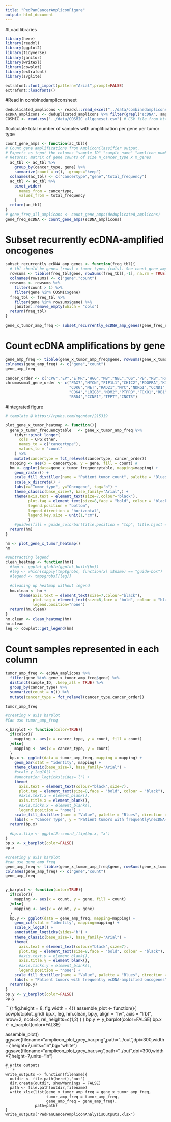 ```yaml
---
title: "PedPanCancerAmpliconFigure"
output: html_document
---
```

#Load libraries
```r
library(here)
library(readxl)
library(ggplot2)
library(tidyverse)
library(janitor)
library(writexl)
library(cowplot)
library(extrafont)
library(svglite)

extrafont::font_import(pattern="Arial",prompt=FALSE)
extrafont::loadfonts()
```
#Read in combinedampliconsheet
```r
deduplicated_amplicons <- readxl::read_excel("../data/combinedamplicons.xlsx") # Modified from the "_gene_list.tsv" output of AmpliconClassifier
ecDNA_amplicons <- deduplicated_amplicons %>% filter(grepl("ecDNA", amplicon_type)) #Subset the ecDNA amplicons
COSMIC <- read.csv("../data/COSMIC_allgeneset.csv") # CSV file from https://cancer.sanger.ac.uk/census
```

#calculate total number of samples with amplification per gene per tumor type
```r
count_gene_amps <- function(ac_tbl){
# Count gene amplifications from AmpliconClassifier output.
# Expects as input the columns "sample_ID" "sample_name" "amplicon_number" "amplicon_type" "gene" "gene_cn" "truncated" "cancer_type" "database"
# Returns: matrix of gene counts of size n_cancer_type x m_genes
  ac_tbl <- ac_tbl %>% 
    group_by(cancer_type, gene) %>% 
    summarize(count = n(), .groups="keep")
  colnames(ac_tbl) <- c("cancertype","gene","total_frequency")
  ac_tbl <- ac_tbl %>%
    pivot_wider(
      names_from = cancertype,
      values_from = total_frequency
    )
  return(ac_tbl)
}
# gene_freq_all_amplicons <- count_gene_amps(deduplicated_amplicons)
gene_freq_ecDNA <- count_gene_amps(ecDNA_amplicons)
```

# Subset recurrently ecDNA-amplified oncogenes
```r
subset_recurrently_ecDNA_amp_genes <- function(freq_tbl){
  # tbl should be genes (rows) x tumor types (cols). See count_gene_amps.
  rowsums <- tibble(freq_tbl$gene, rowSums(freq_tbl[,-1], na.rm = TRUE))
  colnames(rowsums) <- c("gene","count")
  rowsums <- rowsums %>% 
    filter(count > 1) %>%
    filter(gene %in% COSMIC$gene)
  freq_tbl <- freq_tbl %>% 
    filter(gene %in% rowsums$gene) %>%
    janitor::remove_empty(which = "cols")
  return(freq_tbl)
}

gene_x_tumor_amp_freq <- subset_recurrently_ecDNA_amp_genes(gene_freq_ecDNA)
```

# Count ecDNA amplifications by gene
```r
gene_amp_freq <- tibble(gene_x_tumor_amp_freq$gene, rowSums(gene_x_tumor_amp_freq[,-1], na.rm = TRUE))
colnames(gene_amp_freq) <- c("gene","count")
gene_amp_freq
```
```r
cancer_order <- c("CPG","EP","ETMR","HGG","MB","NBL","OS","PB","RB","RHB","other")
chromosomal_gene_order <- c("PAX7","MYCN","FIP1L1","CHIC2","PDGFRA","KIT","KDR","TERT","TFEB","EGFR",
                            "CDK6","MET","RAD21","MYC","NDRG1","CCND1","BIRC3","CCND2","GLI1","DDIT3",
                            "CDK4","LRIG3","MDM2","PTPRB","FOXO1","RB1","GPC5","GAS7","NCOR1","FLCN",
                            "BRD4","CCNE1","TFPT","CNOT3")
```
#Integrated figure
```r
# template @ https://rpubs.com/mgontar/215319

plot_gene_x_tumor_heatmap <- function(){
  gene_x_tumor_frequencytable   <- gene_x_tumor_amp_freq %>% 
    tidyr::pivot_longer(
      cols = CPG:other,
      names_to = c("cancertype"),
      values_to = "count"
    ) %>%
    mutate(cancertype = fct_relevel(cancertype, cancer_order))
  mapping <- aes(x = cancertype, y = gene, fill = count) #
  hm <- ggplot(data=gene_x_tumor_frequencytable, mapping=mapping) +
    geom_raster() +
    scale_fill_distiller(name = "Patient tumor count", palette = "Blues", direction = 1, na.value = "white", trans = 'log10', ) +
    scale_x_discrete() + 
    labs(x="Tumor type", y="Oncogene", tag="b") +
    theme_classic(base_size=7, base_family="Arial",) +
    theme(axis.text = element_text(size=7,colour="black"),
          plot.tag = element_text(size=8,face = "bold", colour = "black"),
          legend.position = "bottom", 
          legend.direction = "horizontal",
          legend.key.size = unit(1,"cm"),
          ) 
    #guides(fill = guide_colorbar(title.position = "top", title.hjust = 0.5))
  return(hm)
}

hm <- plot_gene_x_tumor_heatmap()
hm
```
```r
#subtracting legend
clean_heatmap <- function(hm){
  #tmp <- ggplot_gtable(ggplot_build(hm))
  #leg <- which(sapply(tmp$grobs, function(x) x$name) == "guide-box")
  #legend <- tmp$grobs[[leg]]
  
  #cleaning up heatmap without legend
  hm.clean <- hm +
      theme(axis.text = element_text(size=7,colour="black"),
            plot.tag = element_text(size=8,face = "bold", colour = "black"),
            legend.position="none")
  return(hm.clean)
}
hm.clean <- clean_heatmap(hm)
hm.clean
leg <- cowplot::get_legend(hm)
```
# Count samples represented in each column
```r
tumor_amp_freq <- ecDNA_amplicons %>%
  filter(gene %in% gene_x_tumor_amp_freq$gene) %>%
  distinct(sample_ID, .keep_all = TRUE) %>%
  group_by(cancer_type) %>%
  summarize(count = n()) %>%
  mutate(cancer_type = fct_relevel(cancer_type,cancer_order))
  
tumor_amp_freq
```
```r
#creating x axis barplot
#Can use tumor_amp_freq

x_barplot <- function(color=TRUE){
  if(color){
    mapping <- aes(x = cancer_type, y = count, fill = count)
  }else{
    mapping <- aes(x = cancer_type, y = count)
  }
  bp.x <- ggplot(data = tumor_amp_freq, mapping = mapping) + 
    geom_bar(stat = "identity", mapping) + 
    theme_classic(base_size=7, base_family="Arial") + 
    #scale_y_log10() +
    #annotation_logticks(sides='l') +
    theme(
      axis.text = element_text(colour="black",size=7),
      plot.tag = element_text(size=8,face = "bold", colour = "black"),
      #axis.text.x = element_blank(),
      axis.title.x = element_blank(),
      #axis.ticks.x = element_blank(),
      legend.position = "none") + 
    scale_fill_distiller(name = "Value", palette = "Blues", direction = 1, trans = 'log10' ) + 
    labs(x = "Cancer Type", y = "Patient tumors with frequently\necDNA-amplified oncogenes", tag="a")
  return(bp.x)
  
  #bp.x.flip <- ggplot2::coord_flip(bp.x, "x")
}
bp.x <- x_barplot(color=FALSE)
bp.x
```
```r
#creating y axis barplot
#can use gene_amp_freq
gene_amp_freq <- tibble(gene_x_tumor_amp_freq$gene, rowSums(gene_x_tumor_amp_freq[,-1], na.rm = TRUE))
colnames(gene_amp_freq) <- c("gene","count")
gene_amp_freq


y_barplot <- function(color=TRUE){
  if(color){
    mapping <- aes(x = count, y = gene, fill = count)
  }else{
    mapping <- aes(x = count, y = gene)
  }
  bp.y <- ggplot(data = gene_amp_freq, mapping=mapping) + 
    geom_col(stat = "identity", mapping=mapping) + 
    scale_x_log10() +
    annotation_logticks(sides='b') +
    theme_classic(base_size=7, base_family="Arial") + 
    theme(
      axis.text = element_text(colour="black",size=7),
      plot.tag = element_text(size=8,face = "bold", colour = "black"),
      #axis.text.y = element_blank(),
      axis.title.y = element_blank(),
      #axis.ticks.y = element_blank(),
      legend.position = "none") + 
    scale_fill_distiller(name = "Value", palette = "Blues", direction = 1, trans = 'log10' ) + 
    labs(x = "Patient tumors with frequently ecDNA-amplified oncogenes", tag="c")
  return(bp.y)
}
bp.y <- y_barplot(color=FALSE)
bp.y

```

```{r fig.height = 8, fig.width = 4}}
assemble_plot <- function(){
  cowplot::plot_grid(
    bp.x, leg, hm.clean, bp.y,
    align = "hv",
    axis = "lrbt",
    nrow=2,
    ncol=2,
    rel_heights=c(1,2)
  )
}
bp.y <- y_barplot(color=FALSE)
bp.x <- x_barplot(color=FALSE)

assemble_plot()
ggsave(filename="amplicon_plot_grey_bar.png",path="../out",dpi=300,width=7,height=7,units="in",bg="white")
ggsave(filename="amplicon_plot_grey_bar.svg",path="../out",dpi=300,width=7,height=7,units="in")
```
# Write outputs
```r
write_outputs <- function(filename){
  outdir <- file.path(here(),"out")
  dir.create(outdir, showWarnings = FALSE)
  path <- file.path(outdir,filename)
  write_xlsx(list(gene_x_tumor_amp_freq = gene_x_tumor_amp_freq, 
                  tumor_amp_freq = tumor_amp_freq,
                  gene_amp_freq = gene_amp_freq),
             path=path)
}
write_outputs("PedPanCancerAmpliconAnalysisOutputs.xlsx")
```



